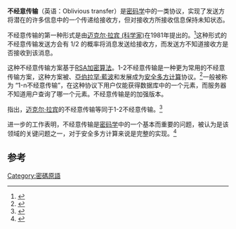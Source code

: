 '''不经意传输'''（英语：Oblivious transfer）是[[密码学|密码学]]中的一类协议，实现了发送方将潜在的许多信息中的一个传递给接收方，但对接收方所接收信息保持未知状态。

不经意传输的第一种形式是由[[迈克尔·拉宾_(科学家)|迈克尔·拉宾 (科学家)]]在1981年提出的。<ref>{{cite web|title=How to exchange secrets by oblivious transfer.|url=http://eprint.iacr.org/2005/187.pdf|accessdate=1981-05-20|author=[[迈克尔·拉宾_(科学家)|迈克尔·拉宾]]|format=PDF|language=en|archive-date=2021-11-23|archive-url=https://web.archive.org/web/20211123214352/https://eprint.iacr.org/2005/187.pdf}}</ref>这种形式的不经意传输发送方会有 1/2 的概率将消息发送给接收方，而发送方不知道接收方是否接收到该消息。

这种不经意传输方案基于[[RSA加密算法|RSA加密算法]]。1-2不经意传输是一种更为常用的不经意传输方案，这种方案被{{tsl|en|Oded_Goldreich|Oded Goldreich}}、[[亞伯拉罕·藍波|亞伯拉罕·藍波]]和{{tsl|en|Shimon_Even|Shimon Even}}发展成为[[安全多方计算|安全多方计算]]协议。<ref>{{cite web|title=A Randomized Protocol for Signing Contracts|url=http://www.lix.polytechnique.fr/~catuscia/teaching/papers_and_books/SigningContracts.pdf|accessdate=1985-06|author=S. Even, O. Goldreich, and A. Lempel|format=PDF|language=en|archive-date=2022-01-21|archive-url=https://web.archive.org/web/20220121040229/http://www.lix.polytechnique.fr/~catuscia/teaching/papers_and_books/SigningContracts.pdf}}</ref>一般被称为 “1-n不经意传输”，在这种协议下用户仅能获得数据库中的一个元素，而服务器不知道用户查询了哪一个元素。不经意传输是{{tsl|en|Private_information_retrieval|私有信息检索}}的加强版本。

{{tsl|en|Claude_Crépeau|Claude_Crépeau}}指出，[[迈克尔·拉宾_(科学家)|迈克尔·拉宾]]的不经意传输等同于1-2不经意传输。<ref>{{cite web|title=Equivalence between two flavours of oblivious transfer|url=http://web.cs.ucla.edu/~rafail/TEACHING/SPRING-2004/WEB-RESOURCES/OT.pdf|accessdate=1988|author={{tsl|en|Claude_Crépeau|Claude_Crépeau}}|format=PDF|language=en}}</ref>

进一步的工作表明，不经意传输是[[密码学|密码学]]中的一个基本而重要的问题，被认为是该领域的关键问题之一，对于安全多方计算来说是完整的实现。<ref>{{cite web|title=Founding Cryptography on Oblivious Transfer|url=http://portal.acm.org/citation.cfm?id=62215|accessdate=1988|author=[[Joe_Kilian|Joe Kilian]]|format=PDF|language=en}}</ref>

== 参考 ==
{{reflist}}

[[Category:密碼原語|Category:密碼原語]]